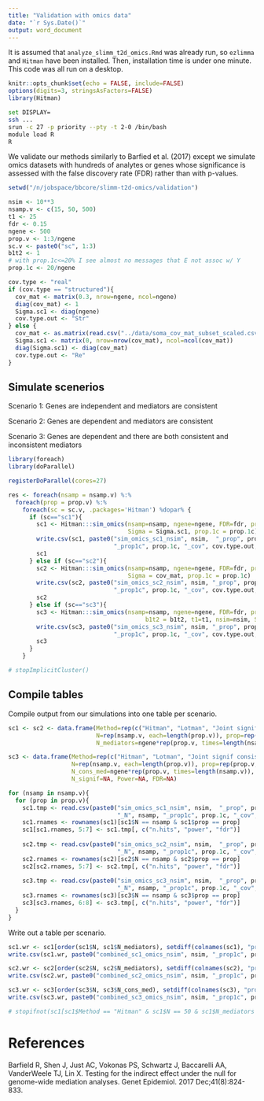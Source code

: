 ```yaml
---
title: "Validation with omics data"
date: "`r Sys.Date()`"
output: word_document
---
```


It is assumed that `analyze_slimm_t2d_omics.Rmd` was already run, so `ezlimma` and `Hitman` have been installed. Then, installation time is under one minute. This code was all run on a desktop.

```r
knitr::opts_chunk$set(echo = FALSE, include=FALSE)
options(digits=3, stringsAsFactors=FALSE)
library(Hitman)
```

```bash
set DISPLAY=
ssh ...
srun -c 27 -p priority --pty -t 2-0 /bin/bash 
module load R
R
```

We validate our methods similarly to Barfied et al. (2017) except we simulate omics datasets with hundreds of analytes or genes whose significance is assessed with the false discovery rate (FDR) rather than with p-values.

```r
setwd("/n/jobspace/bbcore/slimm-t2d-omics/validation")

nsim <- 10**3
nsamp.v <- c(15, 50, 500)
t1 <- 25
fdr <- 0.15
ngene <- 500
prop.v <- 1:3/ngene
sc.v <- paste0("sc", 1:3)
b1t2 <- 1
# with prop.1c<=20% I see almost no messages that E not assoc w/ Y
prop.1c <- 20/ngene

cov.type <- "real"
if (cov.type == "structured"){
  cov_mat <- matrix(0.3, nrow=ngene, ncol=ngene)
  diag(cov_mat) <- 1
  Sigma.sc1 <- diag(ngene)
  cov.type.out <- "Str"
} else {
  cov_mat <- as.matrix(read.csv("../data/soma_cov_mat_subset_scaled.csv", row.names = 1))
  Sigma.sc1 <- matrix(0, nrow=nrow(cov_mat), ncol=ncol(cov_mat))
  diag(Sigma.sc1) <- diag(cov_mat)
  cov.type.out <- "Re"
}
```


## Simulate scenerios


Scenario 1: Genes are independent and mediators are consistent

Scenario 2: Genes are dependent and mediators are consistent

Scenario 3: Genes are dependent and there are both consistent and inconsistent mediators

```r
library(foreach)
library(doParallel)

registerDoParallel(cores=27)

res <- foreach(nsamp = nsamp.v) %:%
  foreach(prop = prop.v) %:%
    foreach(sc = sc.v, .packages='Hitman') %dopar% {
      if (sc=="sc1"){
        sc1 <- Hitman:::sim_omics(nsamp=nsamp, ngene=ngene, FDR=fdr, prop.consistent=prop, b1t2 = b1t2, t1=t1, nsim=nsim,
                                  Sigma = Sigma.sc1, prop.1c = prop.1c)
        write.csv(sc1, paste0("sim_omics_sc1_nsim", nsim,  "_prop", prop, "_t1.", t1, "_ngene", ngene, "_N", nsamp, 
                              "_prop1c", prop.1c, "_cov", cov.type.out, ".csv"))
        sc1
      } else if (sc=="sc2"){
        sc2 <- Hitman:::sim_omics(nsamp=nsamp, ngene=ngene, FDR=fdr, prop.consistent=prop, b1t2 = b1t2, t1=t1, nsim=nsim, 
                                  Sigma = cov_mat, prop.1c = prop.1c)
        write.csv(sc2, paste0("sim_omics_sc2_nsim", nsim, "_prop", prop, "_t1.", t1, "_ngene", ngene, "_N", nsamp,  
                              "_prop1c", prop.1c, "_cov", cov.type.out, ".csv"))
        sc2
      } else if (sc=="sc3"){
        sc3 <- Hitman:::sim_omics(nsamp=nsamp, ngene=ngene, FDR=fdr, prop.consistent=prop, prop.inconsistent = prop,
                                       b1t2 = b1t2, t1=t1, nsim=nsim, Sigma = cov_mat, prop.1c = prop.1c)
        write.csv(sc3, paste0("sim_omics_sc3_nsim", nsim, "_prop", prop, "_t1.", t1, "_ngene", ngene, "_N", nsamp,  
                              "_prop1c", prop.1c, "_cov", cov.type.out, ".csv"))
        sc3
      }
    }

# stopImplicitCluster()
```


## Compile tables


Compile output from our simulations into one table per scenario.

```r
sc1 <- sc2 <- data.frame(Method=rep(c("Hitman", "Lotman", "Joint signif"), each=length(prop.v)*length(nsamp.v)), 
                         N=rep(nsamp.v, each=length(prop.v)), prop=rep(prop.v, times=length(nsamp.v)), 
                         N_mediators=ngene*rep(prop.v, times=length(nsamp.v)), N_signif=NA, Power=NA, FDR=NA)

sc3 <- data.frame(Method=rep(c("Hitman", "Lotman", "Joint signif consistent", "Joint signif both"), each=length(prop.v)*length(nsamp.v)), 
                  N=rep(nsamp.v, each=length(prop.v)), prop=rep(prop.v, times=length(nsamp.v)), 
                  N_cons_med=ngene*rep(prop.v, times=length(nsamp.v)), N_incons_med=ngene*rep(prop.v, times=length(nsamp.v)),
                  N_signif=NA, Power=NA, FDR=NA)

for (nsamp in nsamp.v){
  for (prop in prop.v){
    sc1.tmp <- read.csv(paste0("sim_omics_sc1_nsim", nsim,  "_prop", prop, "_t1.", t1, "_ngene", ngene, 
                               "_N", nsamp, "_prop1c", prop.1c, "_cov", cov.type.out, ".csv"))
    sc1.rnames <- rownames(sc1)[sc1$N == nsamp & sc1$prop == prop]
    sc1[sc1.rnames, 5:7] <- sc1.tmp[, c("n.hits", "power", "fdr")]
  
    sc2.tmp <- read.csv(paste0("sim_omics_sc2_nsim", nsim,  "_prop", prop, "_t1.", t1, "_ngene", ngene, 
                               "_N", nsamp, "_prop1c", prop.1c, "_cov", cov.type.out, ".csv"))
    sc2.rnames <- rownames(sc2)[sc2$N == nsamp & sc2$prop == prop]
    sc2[sc2.rnames, 5:7] <- sc2.tmp[, c("n.hits", "power", "fdr")]
    
    sc3.tmp <- read.csv(paste0("sim_omics_sc3_nsim", nsim,  "_prop", prop, "_t1.", t1, "_ngene", ngene, 
                               "_N", nsamp, "_prop1c", prop.1c, "_cov", cov.type.out, ".csv"))
    sc3.rnames <- rownames(sc3)[sc3$N == nsamp & sc3$prop == prop]
    sc3[sc3.rnames, 6:8] <- sc3.tmp[, c("n.hits", "power", "fdr")]
  }
}
```

Write out a table per scenario.

```r
sc1.wr <- sc1[order(sc1$N, sc1$N_mediators), setdiff(colnames(sc1), "prop")]
write.csv(sc1.wr, paste0("combined_sc1_omics_nsim", nsim, "_prop1c", prop.1c, "_cov", cov.type.out, ".csv"), row.names = FALSE)

sc2.wr <- sc2[order(sc2$N, sc2$N_mediators), setdiff(colnames(sc2), "prop")]
write.csv(sc2.wr, paste0("combined_sc2_omics_nsim", nsim, "_prop1c", prop.1c, "_cov", cov.type.out, ".csv"), row.names = FALSE)

sc3.wr <- sc3[order(sc3$N, sc3$N_cons_med), setdiff(colnames(sc3), "prop")]
write.csv(sc3.wr, paste0("combined_sc3_omics_nsim", nsim, "_prop1c", prop.1c, "_cov", cov.type.out, ".csv"), row.names = FALSE)
```

```r
# stopifnot(sc1[sc1$Method == "Hitman" & sc1$N == 50 & sc1$N_mediators == 25, "Power"] == 0.00088)
```


# References
Barfield R, Shen J, Just AC, Vokonas PS, Schwartz J, Baccarelli AA, VanderWeele TJ, Lin X. Testing for the indirect effect under the null for genome-wide mediation analyses. Genet Epidemiol. 2017 Dec;41(8):824-833.

